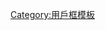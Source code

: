 {{Userbox
  |id=<small>河老</small></br><small><small>Hô-ló</small></small>
  |id-c=white
  |info=該用戶為[[閩南人]]。
  |info-c=white
  |info-s=10
  |border-c=green
}}
<noinclude>
[[Category:用戶框模板]]
</noinclude>